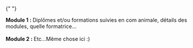 {" "}

<div className="flex">
  <span className="text-2xl pr-2">
    <IoIosArrowDropright />
  </span>
  <section>
    <strong>Module 1 : </strong>
    Diplômes et/ou formations suivies en com animale, détails des modules, quelle
    formatrice...
  </section>
</div>
<br />
<div className="flex">
  <span className="text-2xl pr-2">
    <IoIosArrowDropright />
  </span>
  <section>
    <strong>Module 2 : </strong>
    Etc...Même chose ici :)
  </section>
</div>
